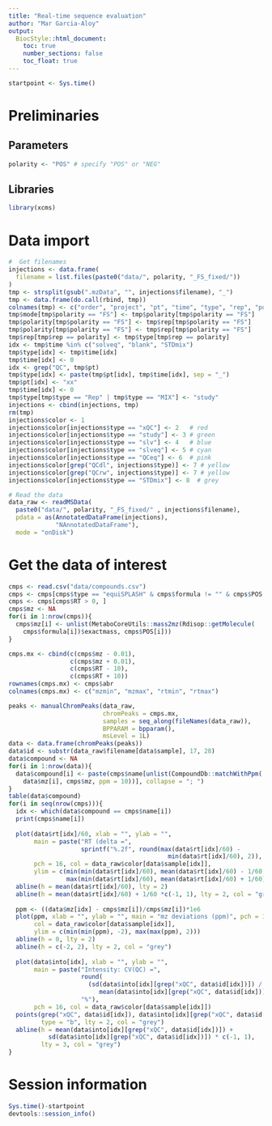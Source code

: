 ```yaml
---
title: "Real-time sequence evaluation"
author: "Mar Garcia-Aloy"
output: 
  BiocStyle::html_document:
    toc: true
    number_sections: false
    toc_float: true
---
```


```r
startpoint <- Sys.time()
```


# Preliminaries

## Parameters

```r
polarity <- "POS" # specify "POS" or "NEG"
```


## Libraries

```r
library(xcms)
```

# Data import

```r
#  Get filenames
injections <- data.frame(
  filename = list.files(paste0("data/", polarity, "_FS_fixed/"))
)
tmp <- strsplit(gsub(".mzData", "", injections$filename), "_")
tmp <- data.frame(do.call(rbind, tmp))
colnames(tmp) <- c("order", "project", "pt", "time", "type", "rep", "polarity", "mode")
tmp$mode[tmp$polarity == "FS"] <- tmp$polarity[tmp$polarity == "FS"] 
tmp$polarity[tmp$polarity == "FS"] <- tmp$rep[tmp$polarity == "FS"] 
tmp$polarity[tmp$polarity == "FS"] <- tmp$rep[tmp$polarity == "FS"] 
tmp$rep[tmp$rep == polarity] <- tmp$type[tmp$rep == polarity] 
idx <- tmp$time %in% c("solveq", "blank", "STDmix")
tmp$type[idx] <- tmp$time[idx]
tmp$time[idx] <- 0
idx <- grep("QC", tmp$pt)
tmp$type[idx] <- paste(tmp$pt[idx], tmp$time[idx], sep = "_")
tmp$pt[idx] <- "xx"
tmp$time[idx] <- 0
tmp$type[tmp$type == "Rep" | tmp$type == "MIX"] <- "study"
injections <- cbind(injections, tmp)
rm(tmp)
injections$color <- 1
injections$color[injections$type == "xQC"] <- 2   # red
injections$color[injections$type == "study"] <- 3 # green
injections$color[injections$type == "slv"] <- 4   # blue
injections$color[injections$type == "slveq"] <- 5 # cyan
injections$color[injections$type == "QCeq"] <- 6  # pink
injections$color[grep("QCdl", injections$type)] <- 7 # yellow
injections$color[grep("QCrw", injections$type)] <- 7 # yellow
injections$color[injections$type == "STDmix"] <- 8  # grey

# Read the data
data_raw <- readMSData(
  paste0("data/", polarity, "_FS_fixed/" , injections$filename),
  pdata = as(AnnotatedDataFrame(injections),
             "NAnnotatedDataFrame"), 
  mode = "onDisk")
```


# Get the data of interest

```r
cmps <- read.csv("data/compounds.csv")
cmps <- cmps[cmps$type == "equiSPLASH" & cmps$formula != "" & cmps$POS != "",]
cmps <- cmps[cmps$RT > 0, ]
cmps$mz <- NA
for(i in 1:nrow(cmps)){
  cmps$mz[i] <- unlist(MetaboCoreUtils::mass2mz(Rdisop::getMolecule(
    cmps$formula[i])$exactmass, cmps$POS[i]))
}

cmps.mx <- cbind(c(cmps$mz - 0.01), 
                 c(cmps$mz + 0.01), 
                 c(cmps$RT - 10), 
                 c(cmps$RT + 10))
rownames(cmps.mx) <- cmps$abr
colnames(cmps.mx) <- c("mzmin", "mzmax", "rtmin", "rtmax")

peaks <- manualChromPeaks(data_raw,
                          chromPeaks = cmps.mx,
                          samples = seq_along(fileNames(data_raw)),
                          BPPARAM = bpparam(),
                          msLevel = 1L)
data <- data.frame(chromPeaks(peaks))
data$id <- substr(data_raw$filename[data$sample], 17, 28)
data$compound <- NA
for(i in 1:nrow(data)){
  data$compound[i] <- paste(cmps$name[unlist(CompoundDb::matchWithPpm(
    data$mz[i], cmps$mz, ppm = 10))], collapse = "; ")
}
table(data$compound)
for(i in seq(nrow(cmps))){
  idx <- which(data$compound == cmps$name[i])
  print(cmps$name[i])
  
  plot(data$rt[idx]/60, xlab = "", ylab = "", 
       main = paste("RT (delta =", 
                    sprintf("%.2f", round(max(data$rt[idx]/60) - 
                                            min(data$rt[idx]/60), 2)), "min)"), 
       pch = 16, col = data_raw$color[data$sample[idx]],
       ylim = c(min(min(data$rt[idx]/60), mean(data$rt[idx]/60) - 1/60),
                max(min(data$rt[idx]/60), mean(data$rt[idx]/60) + 1/60)))
  abline(h = mean(data$rt[idx]/60), lty = 2)
  abline(h = mean(data$rt[idx]/60) + 1/60 *c(-1, 1), lty = 2, col = "grey")
  
  ppm <- ((data$mz[idx] - cmps$mz[i])/cmps$mz[i])*1e6
  plot(ppm, xlab = "", ylab = "", main = "mz deviations (ppm)", pch = 16, 
       col = data_raw$color[data$sample[idx]],
       ylim = c(min(min(ppm), -2), max(max(ppm), 2)))
  abline(h = 0, lty = 2)
  abline(h = c(-2, 2), lty = 2, col = "grey")
  
  plot(data$into[idx], xlab = "", ylab = "", 
       main = paste("Intensity: CV(QC) =", 
                    round(
                      (sd(data$into[idx][grep("xQC", data$id[idx])]) / 
                         mean(data$into[idx][grep("xQC", data$id[idx])]))*100), 
                    "%"),
       pch = 16, col = data_raw$color[data$sample[idx]])
  points(grep("xQC", data$id[idx]), data$into[idx][grep("xQC", data$id[idx])], 
         type = "b", lty = 2, col = "grey")
  abline(h = mean(data$into[idx][grep("xQC", data$id[idx])]) + 
           sd(data$into[idx][grep("xQC", data$id[idx])]) * c(-1, 1), 
         lty = 3, col = "grey")
}
```


# Session information

```r
Sys.time()-startpoint
devtools::session_info()
```